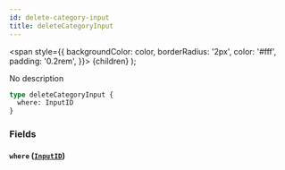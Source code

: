 ```yaml
---
id: delete-category-input
title: deleteCategoryInput
---
```


<span
style={{
      backgroundColor: color,
      borderRadius: '2px',
      color: '#fff',
      padding: '0.2rem',
    }}>
{children}
</span>
);

No description

```graphql
type deleteCategoryInput {
  where: InputID
}
```

### Fields

#### `where` ([`InputID`](/v1/inputs/input-id))
